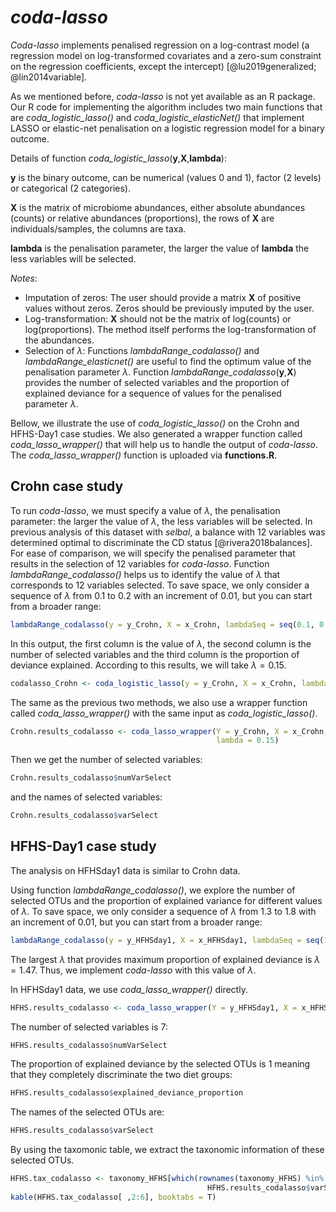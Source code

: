 # *coda-lasso* {#coda}

*Coda-lasso* implements penalised regression on a log-contrast model (a regression model on log-transformed covariates and a zero-sum constraint on the regression coefficients, except the intercept) [@lu2019generalized; @lin2014variable]. 

As we mentioned before, *coda-lasso* is not yet available as an R package. Our R code for implementing the algorithm includes two main functions that are *coda_logistic_lasso()* and *coda_logistic_elasticNet()* that implement LASSO or elastic-net penalisation on a logistic regression model for a binary outcome. 

Details of function *coda_logistic_lasso*(**y**,**X**,**lambda**):

**y** is the binary outcome, can be numerical (values 0 and 1), factor (2 levels) or categorical (2 categories).

**X** is the matrix of microbiome abundances, either absolute abundances (counts) or relative abundances (proportions), the rows of **X** are individuals/samples, the columns are taxa.

**lambda** is the penalisation parameter, the larger the value of **lambda** the less variables will be selected.

*Notes*: 

* Imputation of zeros: The user should provide a matrix **X** of positive values without zeros. Zeros should be previously imputed by the user. 
* Log-transformation: **X** should not be the matrix of log(counts) or log(proportions). The method itself performs the log-transformation of the abundances.
* Selection of $\lambda$: Functions *lambdaRange_codalasso()* and *lambdaRange_elasticnet()* are useful to find the optimum value of the penalisation parameter $\lambda$. Function *lambdaRange_codalasso*(**y**,**X**) provides the number of selected variables and the proportion of explained deviance for a sequence of values for the penalised parameter $\lambda$.

Bellow, we illustrate the use of *coda_logistic_lasso()* on the Crohn and HFHS-Day1 case studies. We also generated a wrapper function called *coda_lasso_wrapper()* that will help us to handle the output of *coda-lasso*. The *coda_lasso_wrapper()* function is uploaded via **functions.R**.


## Crohn case study

To run *coda-lasso*, we must specify a value of $\lambda$, the penalisation parameter: the larger the value of $\lambda$, the less variables will be selected. In previous analysis of this dataset with *selbal*, a balance with 12 variables was determined optimal to discriminate the CD status [@rivera2018balances]. For ease of comparison, we will specify the penalised parameter that results in the selection of 12 variables for *coda-lasso*. Function *lambdaRange_codalasso()* helps us to identify the value of $\lambda$ that corresponds to 12 variables selected. To save space, we only consider a sequence of $\lambda$ from 0.1 to 0.2 with an increment of 0.01, but you can start from a broader range: 

```r
lambdaRange_codalasso(y = y_Crohn, X = x_Crohn, lambdaSeq = seq(0.1, 0.2, 0.01))
```

In this output, the first column is the value of $\lambda$, the second column is the number of selected variables and the third column is the proportion of deviance explained.  According to this results, we will take $\lambda = 0.15$. 

```r
codalasso_Crohn <- coda_logistic_lasso(y = y_Crohn, X = x_Crohn, lambda = 0.15)
```

The same as the previous two methods, we also use a wrapper function called *coda_lasso_wrapper()* with the same input as *coda_logistic_lasso()*.

```r
Crohn.results_codalasso <- coda_lasso_wrapper(Y = y_Crohn, X = x_Crohn, 
                                              lambda = 0.15)
```

Then we get the number of selected variables:

```r
Crohn.results_codalasso$numVarSelect
```

and the names of selected variables:

```r
Crohn.results_codalasso$varSelect
```


## HFHS-Day1 case study

The analysis on HFHSday1 data is similar to Crohn data.

Using function *lambdaRange_codalasso()*, we explore the number of selected OTUs and the proportion of explained variance for different values of $\lambda$. To save space, we only consider a sequence of $\lambda$ from 1.3 to 1.8 with an increment of 0.01, but you can start from a broader range: 

```r
lambdaRange_codalasso(y = y_HFHSday1, X = x_HFHSday1, lambdaSeq = seq(1.3, 1.8, 0.01))
```

The largest $\lambda$ that provides maximum proportion of explained deviance is $\lambda = 1.47$. Thus, we implement *coda-lasso* with this value of $\lambda$. 

In HFHSday1 data, we use *coda_lasso_wrapper()* directly.


```r
HFHS.results_codalasso <- coda_lasso_wrapper(Y = y_HFHSday1, X = x_HFHSday1, lambda = 1.47) 
```

The number of selected variables is 7: 

```r
HFHS.results_codalasso$numVarSelect
```

The proportion of explained deviance by the selected OTUs is 1 meaning that they completely discriminate the two diet groups: 

```r
HFHS.results_codalasso$explained_deviance_proportion
```

The names of the selected OTUs are: 

```r
HFHS.results_codalasso$varSelect
```

By using the taxomonic table, we extract the taxonomic information of these selected OTUs.

```r
HFHS.tax_codalasso <- taxonomy_HFHS[which(rownames(taxonomy_HFHS) %in% 
                                            HFHS.results_codalasso$varSelect), ]
kable(HFHS.tax_codalasso[ ,2:6], booktabs = T)
```
